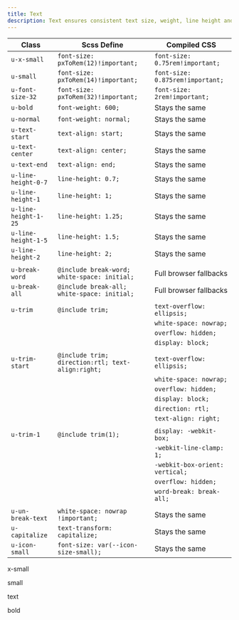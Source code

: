```yaml
---
title: Text
description: Text ensures consistent text size, weight, line height and breaks across our products.
---
```


| Class                | Scss Define                                       | Compiled CSS                    |
| -------------------- | ------------------------------------------------- | ------------------------------- |
| `u-x-small`          | `font-size: pxToRem(12)!important;`               | `font-size: 0.75rem!important;` |
| `u-small`            | `font-size: pxToRem(14)!important;`               | `font-size: 0.875rem!important;`|
| `u-font-size-32`     | `font-size: pxToRem(32)!important;`               | `font-size: 2rem!important;`    |
| `u-bold`             | `font-weight: 600;`                               | Stays the same                  |
| `u-normal`           | `font-weight: normal;`                            | Stays the same                  |
| `u-text-start`       | `text-align: start;`                              | Stays the same                  |
| `u-text-center`      | `text-align: center;`                             | Stays the same                  |
| `u-text-end`         | `text-align: end;`                                | Stays the same                  |
| `u-line-height-0-7`  | `line-height: 0.7;`                               | Stays the same                  |
| `u-line-height-1`    | `line-height: 1;`                                 | Stays the same                  |
| `u-line-height-1-25` | `line-height: 1.25;`                              | Stays the same                  |
| `u-line-height-1-5`  | `line-height: 1.5;`                               | Stays the same                  |
| `u-line-height-2`    | `line-height: 2;`                                 | Stays the same                  |
|                      |                                                   |                                 |
| `u-break-word`       | `@include break-word; white-space: initial;`      | Full browser fallbacks          |
| `u-break-all`        | `@include break-all; white-space: initial;`       | Full browser fallbacks          |
|                      |                                                   |                                 |
| `u-trim`             | `@include trim;`                                  | `text-overflow: ellipsis;`      |
|                      |                                                   | `white-space: nowrap;`          |
|                      |                                                   | `overflow: hidden;`             |
|                      |                                                   | `display: block;`               |
|                      |                                                   |                                 |
| `u-trim-start`       | `@include trim; direction:rtl; text-align:right;` | `text-overflow: ellipsis;`      |
|                      |                                                   | `white-space: nowrap;`          |
|                      |                                                   | `overflow: hidden;`             |
|                      |                                                   | `display: block;`               |
|                      |                                                   | `direction: rtl;`               |
|                      |                                                   | `text-align: right;`            |
|                      |                                                   |                                 |
| `u-trim-1`           | `@include trim(1);`                               | `display: -webkit-box;`         |
|                      |                                                   | `-webkit-line-clamp: 1;`        |
|                      |                                                   | `-webkit-box-orient: vertical;` |
|                      |                                                   | `overflow: hidden;`             |
|                      |                                                   | `word-break: break-all;`        |
|                      |                                                   |                                 |
| `u-un-break-text`    | `white-space: nowrap !important;`                 | Stays the same                  |
| `u-capitalize`       | `text-transform: capitalize;`                     | Stays the same                  |
| `u-icon-small`       | `font-size: var(--icon-size-small);`              | Stays the same                  |

<Preview>
  <div>
    <p class="text u-x-small">x-small</p>
    <p class="text u-small">small</p>
    <p class="text">text</p>
    <p class="text u-bold">bold</p>
  </div>
</Preview>
